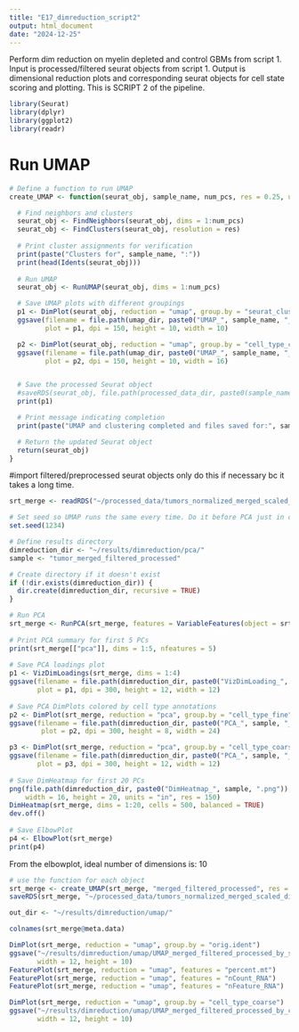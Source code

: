 ```yaml
---
title: "E17_dimreduction_script2"
output: html_document
date: "2024-12-25"
---
```


Perform dim reduction on myelin depleted and control GBMs from script 1. Input is processed/filtered seurat objects from script 1. Output is dimensional reduction plots and corresponding seurat objects for cell state scoring and plotting. This is SCRIPT 2 of the pipeline.

```r
library(Seurat)
library(dplyr)
library(ggplot2)
library(readr)
```


# Run UMAP
```r

# Define a function to run UMAP
create_UMAP <- function(seurat_obj, sample_name, num_pcs, res = 0.25, umap_dir = "~/results/dimreduction/umap/", processed_data_dir = "~/processed_data/") {

  # Find neighbors and clusters
  seurat_obj <- FindNeighbors(seurat_obj, dims = 1:num_pcs)
  seurat_obj <- FindClusters(seurat_obj, resolution = res)
  
  # Print cluster assignments for verification
  print(paste("Clusters for", sample_name, ":"))
  print(head(Idents(seurat_obj)))
  
  # Run UMAP
  seurat_obj <- RunUMAP(seurat_obj, dims = 1:num_pcs)

  # Save UMAP plots with different groupings
  p1 <- DimPlot(seurat_obj, reduction = "umap", group.by = "seurat_clusters", label = TRUE)
  ggsave(filename = file.path(umap_dir, paste0("UMAP_", sample_name, "_seurat_clusters.jpg")),
         plot = p1, dpi = 150, height = 10, width = 10)

  p2 <- DimPlot(seurat_obj, reduction = "umap", group.by = "cell_type_coarse", label = TRUE)
  ggsave(filename = file.path(umap_dir, paste0("UMAP_", sample_name, "_cell_type_coarse.jpg")),
         plot = p2, dpi = 150, height = 10, width = 16)


  # Save the processed Seurat object
  #saveRDS(seurat_obj, file.path(processed_data_dir, paste0(sample_name, "_processed_dimreduction.rds")))
  print(p1)

  # Print message indicating completion
  print(paste("UMAP and clustering completed and files saved for:", sample_name))

  # Return the updated Seurat object
  return(seurat_obj)
}
```


#import filtered/preprocessed seurat objects
only do this if necessary bc it takes a long time.
```r
srt_merge <- readRDS("~/processed_data/tumors_normalized_merged_scaled_srt.rds")
```


```r
# Set seed so UMAP runs the same every time. Do it before PCA just in case.
set.seed(1234)
```


```r
# Define results directory
dimreduction_dir <- "~/results/dimreduction/pca/"
sample <- "tumor_merged_filtered_processed"

# Create directory if it doesn't exist
if (!dir.exists(dimreduction_dir)) {
  dir.create(dimreduction_dir, recursive = TRUE)
}

# Run PCA
srt_merge <- RunPCA(srt_merge, features = VariableFeatures(object = srt_merge))
  
# Print PCA summary for first 5 PCs
print(srt_merge[["pca"]], dims = 1:5, nfeatures = 5)
  
# Save PCA loadings plot
p1 <- VizDimLoadings(srt_merge, dims = 1:4)
ggsave(filename = file.path(dimreduction_dir, paste0("VizDimLoading_", sample, ".jpg")),
       plot = p1, dpi = 300, height = 12, width = 12)
  
# Save PCA DimPlots colored by cell type annotations
p2 <- DimPlot(srt_merge, reduction = "pca", group.by = "cell_type_fine")
ggsave(filename = file.path(dimreduction_dir, paste0("PCA_", sample, "_celltype_fine.jpg")),
        plot = p2, dpi = 300, height = 8, width = 24)

p3 <- DimPlot(srt_merge, reduction = "pca", group.by = "cell_type_coarse")
ggsave(filename = file.path(dimreduction_dir, paste0("PCA_", sample, "_celltype_coarse.jpg")),
       plot = p3, dpi = 300, height = 12, width = 12)
  
# Save DimHeatmap for first 20 PCs
png(file.path(dimreduction_dir, paste0("DimHeatmap_", sample, ".png")), 
    width = 16, height = 20, units = "in", res = 150)
DimHeatmap(srt_merge, dims = 1:20, cells = 500, balanced = TRUE)
dev.off()
  
# Save ElbowPlot
p4 <- ElbowPlot(srt_merge)
print(p4)
```
From the elbowplot, ideal number of dimensions is:
10


```r
# use the function for each object
srt_merge <- create_UMAP(srt_merge, "merged_filtered_processed", res = 0.25, num_pcs =  15)
saveRDS(srt_merge, "~/processed_data/tumors_normalized_merged_scaled_dimreduction_srt.rds")
```

```r
out_dir <- "~/results/dimreduction/umap/"

colnames(srt_merge@meta.data)

DimPlot(srt_merge, reduction = "umap", group.by = "orig.ident")
ggsave("~/results/dimreduction/umap/UMAP_merged_filtered_processed_by_sample.jpg",
       width = 12, height = 10)
FeaturePlot(srt_merge, reduction = "umap", features = "percent.mt")
FeaturePlot(srt_merge, reduction = "umap", features = "nCount_RNA")
FeaturePlot(srt_merge, reduction = "umap", features = "nFeature_RNA")

DimPlot(srt_merge, reduction = "umap", group.by = "cell_type_coarse")
ggsave("~/results/dimreduction/umap/UMAP_merged_filtered_processed_by_cellranger_annot.jpg",
       width = 12, height = 10)

```

